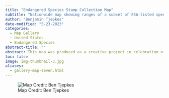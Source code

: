 ```yaml
---
title: "Endangered Species Stamp Collection Map"
subtitle: "Nationwide map showing ranges of a subset of ESA-listed species."
author: "Benjamin Tjepkes"
date-modified: "5-23-2023"
categories:
  - Map Gallery
  - United States
  - Endangered Species
abstract-title: ""
abstract: This map was produced as a creative project in celebration of the [50th anniversery of the U.S. Endangered Species Act](https://www.fws.gov/esa50). It shows several of the limited edition endangered species stamps from the USPS and where the USFWS-determined ranges of those species are located. Map creation was performed in ArcGIS Pro 3.1 using data sourced from the U.S. Fish and Wildlife Service, U.S. Postal Service, and the Esri Living Atlas. This map recently received 2nd Place in the Professional category of the [2023 GIS Certification Institute Map Contest](https://www.gisci.org/About-Us/Map-Contest/Previous-Contest-Winners).
toc: false
image: img-thumbnail-3.jpg
aliases: 
  - gallery-map-seven.html
---
```


![Map Credit: Ben Tjepkes](../gallery/img-map-endangeredstamps.png)
